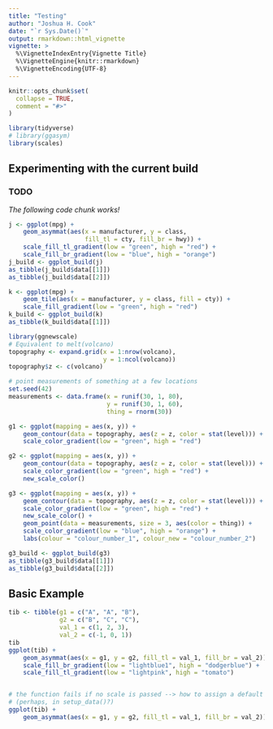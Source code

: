 ```yaml
---
title: "Testing"
author: "Joshua H. Cook"
date: "`r Sys.Date()`"
output: rmarkdown::html_vignette
vignette: >
  %\VignetteIndexEntry{Vignette Title}
  %\VignetteEngine{knitr::rmarkdown}
  %\VignetteEncoding{UTF-8}
---
```


```r
knitr::opts_chunk$set(
  collapse = TRUE,
  comment = "#>"
)
```

```r
library(tidyverse)
# library(ggasym)
library(scales)
```



## Experimenting with the current build



### TODO

*The following code chunk works!*

```r
j <- ggplot(mpg) +
    geom_asymmat(aes(x = manufacturer, y = class,
                     fill_tl = cty, fill_br = hwy)) +
    scale_fill_tl_gradient(low = "green", high = "red") +
    scale_fill_br_gradient(low = "blue", high = "orange")
j_build <- ggplot_build(j)
as_tibble(j_build$data[[1]])
as_tibble(j_build$data[[2]])
```

```r
k <- ggplot(mpg) +
    geom_tile(aes(x = manufacturer, y = class, fill = cty)) +
    scale_fill_gradient(low = "green", high = "red")
k_build <- ggplot_build(k)
as_tibble(k_build$data[[1]])
```

```r
library(ggnewscale)
# Equivalent to melt(volcano)
topography <- expand.grid(x = 1:nrow(volcano),
                          y = 1:ncol(volcano))
topography$z <- c(volcano)

# point measurements of something at a few locations
set.seed(42)
measurements <- data.frame(x = runif(30, 1, 80),
                           y = runif(30, 1, 60),
                           thing = rnorm(30))

g1 <- ggplot(mapping = aes(x, y)) +
    geom_contour(data = topography, aes(z = z, color = stat(level))) +
    scale_color_gradient(low = "green", high = "red")

g2 <- ggplot(mapping = aes(x, y)) +
    geom_contour(data = topography, aes(z = z, color = stat(level))) +
    scale_color_gradient(low = "green", high = "red") +
    new_scale_color()

g3 <- ggplot(mapping = aes(x, y)) +
    geom_contour(data = topography, aes(z = z, color = stat(level))) +
    scale_color_gradient(low = "green", high = "red") +
    new_scale_color() +
    geom_point(data = measurements, size = 3, aes(color = thing)) +
    scale_color_gradient(low = "blue", high = "orange") +
    labs(colour = "colour_number_1", colour_new = "colour_number_2")

g3_build <- ggplot_build(g3)
as_tibble(g3_build$data[[1]])
as_tibble(g3_build$data[[2]])
```

## Basic Example

```r
tib <- tibble(g1 = c("A", "A", "B"),
              g2 = c("B", "C", "C"),
              val_1 = c(1, 2, 3),
              val_2 = c(-1, 0, 1))
tib
ggplot(tib) +
    geom_asymmat(aes(x = g1, y = g2, fill_tl = val_1, fill_br = val_2)) +
    scale_fill_br_gradient(low = "lightblue1", high = "dodgerblue") +
    scale_fill_tl_gradient(low = "lightpink", high = "tomato")


# the function fails if no scale is passed --> how to assign a default scale?
# (perhaps, in setup_data()?)
ggplot(tib) +
    geom_asymmat(aes(x = g1, y = g2, fill_tl = val_1, fill_br = val_2))
```

